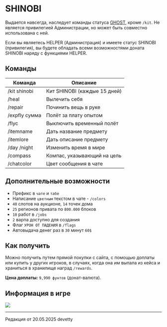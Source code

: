 # SHINOBI

Выдается навсегда, наследует команды статуса [GHOST](https://www.etty.su/docs/wiki/donate/ghost), кроме ```/kit```. Не является привилегией Администрации, но может быть совместно использована с ней.

Если вы являетесь HELPER (Администрация) и имеете статус SHINOBI (привилегия), вы будете обладать всеми возможностями доната SHINOBI наряду с функциями HELPER.

## Команды

| Команда       | Описание                     |
|---------------|------------------------------|
| /kit shinobi  | Кит SHINOBI (каждые 15 дней) |
| /heal         | Вылечить себя                |
| /repair       | Починить вещь в руке         |
| /expfly сумма | Полёт за плату опытом        |
| /flyc         | Выключить временный полёт    |
| /itemname     | Дать название предмету       |
| /itemlore     | Дать описание предмету       |
| /day /night   | Изменить время в мире        |
| /compass      | Компас, указывающий на цель  |
| /chatcolor    | Цвет сообщения в чате        |

## Дополнительные возможности

- Префикс в ```чате``` и ```табе```
- Написание ```цветным``` текстом в чате - ```/colors```
- ```40``` слотов на аукционе, ```14``` точек дома
- ```25``` регионов привата по ```800.000``` блоков
- ```10``` работ в ```/jobs```
- ```2``` варпа доступно для создания
- Флаг ```УРОН ОТ ПАДЕНИЯ``` в ```/flags```
- Автовыдача денег раз в ```30``` минут ```60$```

## Как получить

Можно получить путем прямой покупки с сайта, с помощью доплаты или купить у других игроков, в случаях, когда она им выпала из кейса и храниться в хранилище наград ```/rewards```.

**Цена доплаты:** ```9,990 фунтов``` (донат-валюта).

## Информация в игре

<img src="https://s3.etty.su/wiki/survival/donate/shinobi.webp" />

--------

<Badge bgColor="#ffad47" textColor="#000000">Редакция от 20.05.2025</Badge> <Badge bgColor="#88bfbd" textColor="#000000">devetty</Badge>